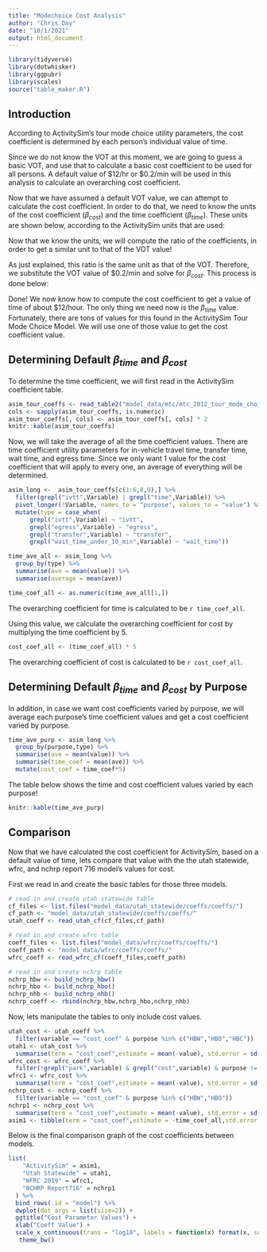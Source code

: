 ```yaml
---
title: "Modechoice Cost Analysis"
author: "Chris Day"
date: "10/1/2021"
output: html_document
---
```


```r
library(tidyverse)
library(dotwhisker)
library(ggpubr)
library(scales)
source("table_maker.R")
```

## Introduction
According to ActivitySim's tour mode choice utility parameters, the cost coefficient is determined by each person's individual value of time. 

Since we do not know the VOT at this moment, we are going to guess a basic VOT, and use that to calculate a basic cost coefficient to be used for all persons. A default value of $12/hr or \$0.2/min will be used in this analysis to calculate an overarching cost coefficient. 

\begin{equation}
  VOT = \frac{$12}{hr} = \frac{\$0.2}{min}
\end{equation}

Now that we have assumed a default VOT value, we can attempt to calculate the cost coefficient. In order to do that, we need to know the units of the cost coefficient ($\beta_{cost}$) and the time coefficient ($\beta_{time}$). These units are shown below, according to the ActivitySim units that are used:

\begin{equation}
  \beta_{cost} = \frac{utils}{$}
\end{equation}

\begin{equation}
  \beta_{time} = \frac{utils}{min}
\end{equation}

Now that we know the units, we will compute the ratio of the coefficients, in order to get a similar unit to that of the VOT value!

\begin{equation}
  \frac{\beta_{time}}{\beta_{cost}} = \frac{utils/min}{utils/$} = \frac{\$}{min}
\end{equation}

As just explained, this ratio is the same unit as that of the VOT. Therefore, we substitute the VOT value of \$0.2/min and solve for $\beta_{cost}$. This process is done below:

\begin{equation}
  \frac{\beta_{time}}{\beta_{cost}} = \frac{$0.2}{min}
\end{equation}  

\begin{equation}
  \beta_{cost} = \frac{\beta_{time}}{$0.2}
\end{equation}


\begin{equation}

  \beta_{cost} = 5 \times \beta_{time}
  
\end{equation}

Done! We now know how to compute the cost coefficient to get a value of time of about $12/hour. The only thing we need now is the $\beta_{time}$ value. Fortunately, there are tons of values for this found in the ActivitySim Tour Mode Choice Model. We will use one of those value to get the cost coefficient value.

## Determining Default $\beta_{time}$ and $\beta_{cost}$
To determine the time coefficient, we will first read in the ActivitySim coefficient table. 

```r
asim_tour_coeffs <- read_table2("model_data/mtc/mtc_2012_tour_mode_choice_coefficients_path.txt")
cols <- sapply(asim_tour_coeffs, is.numeric)
asim_tour_coeffs[, cols] <- asim_tour_coeffs[, cols] * 2
knitr::kable(asim_tour_coeffs) 
```

Now, we will take the average of all the time coefficient values. There are time coefficient utility parameters for in-vehicle travel time, transfer time, wait time, and egress time. Since we only want 1 value for the cost coefficient that will apply to every one, an average of everything will be determined. 

```r
asim_long <-  asim_tour_coeffs[c(1:6,8,9),] %>%
  filter(grepl("ivtt",Variable) | grepl("time",Variable)) %>%
  pivot_longer(!Variable, names_to = "purpose", values_to = "value") %>%
  mutate(type = case_when(
      grepl("ivtt",Variable) ~ "ivtt",
      grepl("egress",Variable) ~ "egress",
      grepl("transfer",Variable) ~ "transfer",
      grepl("wait_time_under_10_min",Variable) ~ "wait_time"))

time_ave_all <- asim_long %>%
  group_by(type) %>%
  summarise(ave = mean(value)) %>%
  summarise(average = mean(ave))

time_coef_all <- as.numeric(time_ave_all[1,])
```

The overarching coefficient for time is calculated to be `r time_coef_all`. 

\begin{equation}
  \beta_{time} = `r time_coef_all`
\end{equation}

Using this value, we calculate the overarching coefficient for cost  by multiplying the time coefficient by 5. 

```r
cost_coef_all <- (time_coef_all) * 5
```

The overarching coefficient of cost is calculated to be `r cost_coef_all`. 

\begin{equation}
  \beta_{cost} = `r cost_coef_all`
\end{equation}

## Determining Default $\beta_{time}$ and $\beta_{cost}$ by Purpose

In addition, in case we want cost coefficients varied by purpose, we will average each purpose's time coefficient values and get a cost coefficient varied by purpose. 

```r
time_ave_purp <- asim_long %>%
  group_by(purpose,type) %>%
  summarise(ave = mean(value)) %>%
  summarise(time_coef = mean(ave)) %>%
  mutate(cost_coef = time_coef*5)
```

The table below shows the time and cost coefficient values varied by each purpose!

```r
knitr::kable(time_ave_purp)
```

## Comparison
Now that we have calculated the cost coefficient for ActivitySim, based on a default value of time, lets compare that value with the the utah statewide, wfrc, and nchrp report 716 model's values for cost. 

First we read in and create the basic tables for those three models. 

```r
# read in and create utah statewide table
cf_files <- list.files("model_data/utah_statewide/coeffs/coeffs/")
cf_path <- "model_data/utah_statewide/coeffs/coeffs/"
utah_coeff <- read_utah_cf(cf_files,cf_path)

# read in and create wfrc table
coeff_files <- list.files("model_data/wfrc/coeffs/coeffs/")
coeff_path <- "model_data/wfrc/coeffs/coeffs/"
wfrc_coeff <- read_wfrc_cf(coeff_files,coeff_path)

# read in and create nchrp table
nchrp_hbw <- build_nchrp_hbw()
nchrp_hbo <- build_nchrp_hbo()
nchrp_nhb <- build_nchrp_nhb()
nchrp_coeff <- rbind(nchrp_hbw,nchrp_hbo,nchrp_nhb)
```

Now, lets manipulate the tables to only include cost values.

```r
utah_cost <- utah_coeff %>%
  filter(variable == "cost_coef" & purpose %in% c("HBW","HBO","HBC"))
utah1 <- utah_cost %>%
  summarise(term = "cost_coef",estimate = mean(-value), std.error = sd(-value))
wfrc_cost <- wfrc_coeff %>%
  filter(!grepl("park",variable) & grepl("cost",variable) & purpose != "NHB") 
wfrc1 <- wfrc_cost %>%
  summarise(term = "cost_coef",estimate = mean(-value), std.error = sd(-value))
nchrp_cost <- nchrp_coeff %>%
  filter(variable == "cost_coef" & purpose %in% c("HBW","HBO"))
nchrp1 <- nchrp_cost %>%
  summarise(term = "cost_coef",estimate = mean(-value), std.error = sd(-value))
asim1 <- tibble(term = "cost_coef",estimate = -time_coef_all,std.error = 0)
```

Below is the final comparison graph of the cost coefficients between models.

```r
list(
    "ActivitySim" = asim1,
    "Utah Statewide" = utah1,
    "WFRC 2019" = wfrc1,
    "NCHRP Report716" = nchrp1
  ) %>%
  bind_rows(.id = "model") %>%
  dwplot(dot_args = list(size=2)) + 
  ggtitle("Cost Parameter Values") +
  xlab("Coeff Value") +
  scale_x_continuous(trans = "log10", labels = function(x) format(x, scientific = FALSE)) +
   theme_bw()

```

